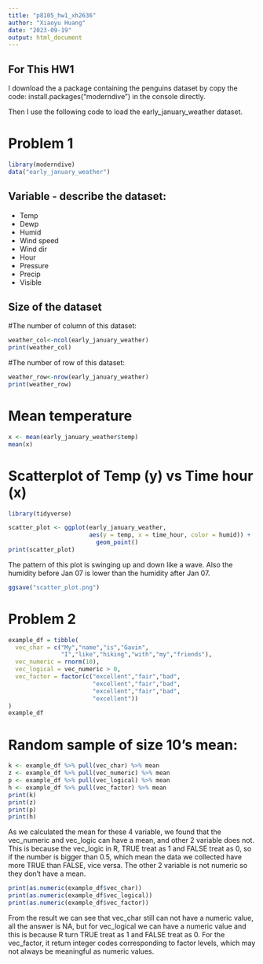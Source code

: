 ```yaml
---
title: "p8105_hw1_xh2636"
author: "Xiaoyu Huang"
date: "2023-09-19"
output: html_document
---
```


For This HW1
------------------------------------------------------------
I download the a package containing the penguins dataset by copy the code: install.packages("moderndive") in the console directly.

Then I use the following code to load the early_january_weather dataset.

# Problem 1

```r
library(moderndive)
data("early_january_weather")
```

Variable - describe the dataset:
------------------------------------------------------------

*   Temp
*   Dewp
*   Humid
*   Wind speed
*   Wind dir
*   Hour
*   Pressure
*   Precip
*   Visible

Size of the dataset
------------------------------------------------------------
#The number of column of this dataset:
```r
weather_col<-ncol(early_january_weather)
print(weather_col)
```

#The number of row of this dataset:
```r
weather_row<-nrow(early_january_weather)
print(weather_row)
```

# Mean temperature
```r
x <- mean(early_january_weather$temp)
mean(x)
```

# Scatterplot of Temp (y) vs Time hour (x)
```r
library(tidyverse)
```

```r
scatter_plot <- ggplot(early_january_weather, 
                       aes(y = temp, x = time_hour, color = humid)) +
                         geom_point()
print(scatter_plot)
```

The pattern of this plot is swinging up and down like a wave. Also the humidity before Jan 07 is lower than the humidity after Jan 07.

```r
ggsave("scatter_plot.png")
```

# Problem 2

```r
example_df = tibble(
  vec_char = c("My","name","is","Gavin",
               "I","like","hiking","with","my","friends"),
  vec_numeric = rnorm(10),
  vec_logical = vec_numeric > 0,
  vec_factor = factor(c("excellent","fair","bad",
                        "excellent","fair","bad",
                        "excellent","fair","bad",
                        "excellent"))
)
example_df
```

# Random sample of size 10's mean:

```r
k <- example_df %>% pull(vec_char) %>% mean
z <- example_df %>% pull(vec_numeric) %>% mean
p <- example_df %>% pull(vec_logical) %>% mean
h <- example_df %>% pull(vec_factor) %>% mean
print(k)
print(z)
print(p)
print(h)
```

As we calculated the mean for these 4 variable, we found that the vec_numeric and vec_logic can have a mean, and other 2 variable does not. This is because the vec_logic in R, TRUE treat as 1 and FALSE treat as 0, so if the number is bigger than 0.5, which mean the data we collected have more TRUE than FALSE, vice versa. The other 2 variable is not numeric so they don't have a mean.

```r
print(as.numeric(example_df$vec_char))
print(as.numeric(example_df$vec_logical))
print(as.numeric(example_df$vec_factor))
```

From the result we can see that vec_char still can not have a numeric value, all the answer is NA, but for vec_logical we can have a numeric value and this is because R turn TRUE treat as 1 and FALSE treat as 0. For the vec_factor, it return integer codes corresponding to factor levels, which may not always be meaningful as numeric values.
